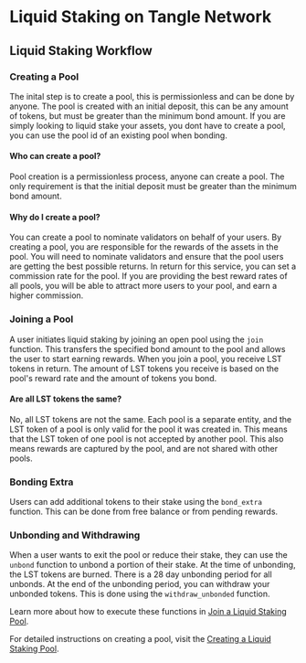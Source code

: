 
# Liquid Staking on Tangle Network

## Liquid Staking Workflow

<ExpandableImage src="/images/lst-workflow.png" alt="Liquid Staking Workflow" />

### **Creating a Pool**

The inital step is to create a pool, this is permissionless and can be done by anyone. The pool is created with an initial deposit, this can be any amount of tokens, but must be greater than the minimum bond amount.
If you are simply looking to liquid stake your assets, you dont have to create a pool, you can use the pool id of an existing pool when bonding.

#### Who can create a pool?

Pool creation is a permissionless process, anyone can create a pool. The only requirement is that the initial deposit must be greater than the minimum bond amount.

#### Why do I create a pool?

You can create a pool to nominate validators on behalf of your users. By creating a pool, you are responsible for the rewards of the assets in the pool.
You will need to nominate validators and ensure that the pool users are getting the best possible returns. In return for this service, you can set a commission rate for the pool.
If you are providing the best reward rates of all pools, you will be able to attract more users to your pool, and earn a higher commission.

### **Joining a Pool**

A user initiates liquid staking by joining an open pool using the `join` function. This transfers the specified bond amount to the pool and allows the user to start earning rewards.
When you join a pool, you receive LST tokens in return. The amount of LST tokens you receive is based on the pool's reward rate and the amount of tokens you bond.

#### Are all LST tokens the same?

No, all LST tokens are not the same. Each pool is a separate entity, and the LST token of a pool is only valid for the pool it was created in. This means that the LST token of one pool is not accepted by another pool.
This also means rewards are captured by the pool, and are not shared with other pools.

### **Bonding Extra**

Users can add additional tokens to their stake using the `bond_extra` function. This can be done from free balance or from pending rewards.

### **Unbonding and Withdrawing**

When a user wants to exit the pool or reduce their stake, they can use the `unbond` function to unbond a portion of their stake.
At the time of unbonding, the LST tokens are burned. There is a 28 day unbonding period for all unbonds.
At the end of the unbonding period, you can withdraw your unbonded tokens. This is done using the `withdraw_unbonded` function.

Learn more about how to execute these functions in [Join a Liquid Staking Pool](./join_a_pool/polkadotjs.mdx).

For detailed instructions on creating a pool, visit the [Creating a Liquid Staking Pool](./create_a_pool/lst-pool-create.mdx).
